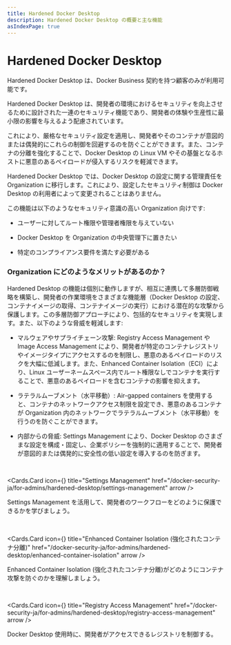 ```yaml
---
title: Hardened Docker Desktop
description: Hardened Docker Desktop の概要と主な機能
asIndexPage: true
---
```



# Hardened Docker Desktop

<Callout type="info">
  Hardened Docker Desktop は、Docker Business 契約を持つ顧客のみが利用可能です。
</Callout>

Hardened Docker Desktop は、開発者の環境におけるセキュリティを向上させるために設計された一連のセキュリティ機能であり、開発者の体験や生産性に最小限の影響を与えるよう配慮されています。

これにより、厳格なセキュリティ設定を適用し、開発者やそのコンテナが意図的または偶発的にこれらの制御を回避するのを防ぐことができます。また、コンテナの分離を強化することで、Docker Desktop の Linux VM やその基盤となるホストに悪意のあるペイロードが侵入するリスクを軽減できます。

Hardened Docker Desktop では、Docker Desktop の設定に関する管理責任を Organization に移行します。これにより、設定したセキュリティ制御は Docker Desktop の利用者によって変更されることはありません。

この機能は以下のようなセキュリティ意識の高い Organization 向けです:

- ユーザーに対してルート権限や管理者権限を与えていない

- Docker Desktop を Organization の中央管理下に置きたい

- 特定のコンプライアンス要件を満たす必要がある

### Organization にどのようなメリットがあるのか？

Hardened Desktop の機能は個別に動作しますが、相互に連携して多層防御戦略を構築し、開発者の作業環境をさまざまな機能層（Docker Desktop の設定、コンテナイメージの取得、コンテナイメージの実行）における潜在的な攻撃から保護します。この多層防御アプローチにより、包括的なセキュリティを実現します。また、以下のような脅威を軽減します:

- マルウェアやサプライチェーン攻撃: Registry Access Management や Image Access Management により、開発者が特定のコンテナレジストリやイメージタイプにアクセスするのを制限し、悪意のあるペイロードのリスクを大幅に低減します。また、Enhanced Container Isolation（ECI）により、Linux ユーザーネームスペース内でルート権限なしでコンテナを実行することで、悪意のあるペイロードを含むコンテナの影響を抑えます。

- ラテラルムーブメント（水平移動）: Air-gapped containers を使用すると、コンテナのネットワークアクセス制限を設定でき、悪意のあるコンテナが Organization 内のネットワークでラテラルムーブメント（水平移動）を行うのを防ぐことができます。

- 内部からの脅威: Settings Management により、Docker Desktop のさまざまな設定を構成・固定し、企業ポリシーを強制的に適用することで、開発者が意図的または偶発的に安全性の低い設定を導入するのを防ぎます。

<br />

<Cards.Card
  icon={<GoShieldLock />}
  title="Settings Management"
  href="/docker-security-ja/for-admins/hardened-desktop/settings-management"
  arrow
/>

Settings Management を活用して、開発者のワークフローをどのように保護できるかを学びましょう。

<br />

<Cards.Card
  icon={<MdSecurity />}
  title="Enhanced Container Isolation (強化されたコンテナ分離)"
  href="/docker-security-ja/for-admins/hardened-desktop/enhanced-container-isolation"
  arrow
/>

Enhanced Container Isolation (強化されたコンテナ分離)がどのようにコンテナ攻撃を防ぐのかを理解しましょう。

<br />

<Cards.Card
  icon={<RiArchiveStackFill />}
  title="Registry Access Management"
  href="/docker-security-ja/for-admins/hardened-desktop/registry-access-management"
  arrow
/>

Docker Desktop 使用時に、開発者がアクセスできるレジストリを制御する。
